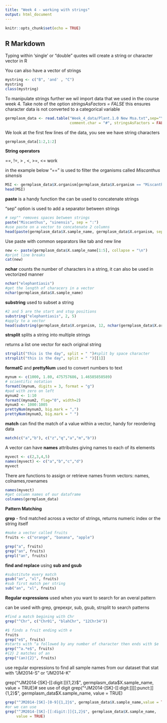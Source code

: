 ```yaml
---
title: "Week 4 - working with strings"
output: html_document
---
```


```r
knitr::opts_chunk$set(echo = TRUE)
```

## R Markdown

Typing within 'single' or "double" quotes will create a string or character vector in R

You can also have a vector of strings
```r
mystring <- c("B", 'and' , "C")
mystring
class(mystring)
```

To manipulate strings further we wil import data that we used in the course week 4.
Take note of the option *stringsAsFactors = FALSE* this ensures character data is not converted to a categorical variable

```r
germplasm_data <- read.table("Week_4_data/Plant.1.0 New Msa.txt",sep="\t", header = TRUE,
                             comment.char = "#", stringsAsFactors = FALSE)
```

We look at the first few lines of the data, you see we have string characters

```r
germplasm_data[1:2,1:2]

```

**String operators**

==, !=, > , <, >=, <= work

in the example below "==" is used to filter the organisms called *Miscanthus sinensis*

```r
MSI <- germplasm_data$X.organism[germplasm_data$X.organism == "Miscanthus sinensis"]
head(MSI)

```

**paste** is a handy function the can be used to concatenate strings

"sep" option is used to add a separator between strings

```r
# sep"" removes spaces between strings
paste("Miscanthus", "sinensis", sep = ":")
#use paste on a vector to concatenate 2 columns
head(paste(germplasm_data$X.sample_name, germplasm_data$X.organism, sep = "_"))

```


Use paste with common separators like tab and new line
```r
new <- paste(germplasm_data$X.sample_name[1:5], collapse = "\n")
#print line breaks
cat(new)

```

**nchar** counts the number of characters in a string, it can also be used in  vectorized manner

```r
nchar("elephantiasis")
#get the length of characers in a vector
nchar(germplasm_data$X.sample_name)
```

**substring** used to subset a string

```r
#2 and 5 are the start and stop positions
substring("elephantiasis", 2, 5)
#apply to a vector
head(substring(germplasm_data$X.organism, 12, nchar(germplasm_data$X.organism)))

```
**strsplit** splits a string into multiple strings

returns a list one vector for each original string
```r
strsplit("this is the day", split = " ")#split by space character
strsplit("this is the day", split = " ")[[1]]

```

**formatC** and **prettyNum** used to convert numbers to text
```r
mynum <- c(1000, 1.80, 475757686, 1.46585858589)
# scientific notation
formatC(mynum, digits = 3, format = "g")
#pad with zero on left
mynum2 <- 1:10
formatC(mynum2, flag="0", width=2)
mynum3 <- 1000:1005
prettyNum(mynum3, big.mark = ",")
prettyNum(mynum3, big.mark = " ") 

```

**match** can find the match of a value within a vector, handy for reordering data
```r
match(c("a","b"), c("z","q","a","m","b"))

```

A vector can have **names** attributes giving names to each of its elements


```r
myvect <- c(2,3,4,5)
names(myvect) <- c("a","b","c","d")
myvect
```


There are functions to assign or retrieve names fronm vectors: names, colnames,rownames

```r
names(myvect)
#get column names of our dataframe
colnames(germplasm_data)
```

**Pattern Matching**

**grep** - find matched across a vector of strings, returns numeric index or the string itself
```r
#make a vector called fruits
fruits <- c("orange", "banana", "apple")

grep("a", fruits)
grep("an", fruits)
grepl("an", fruits)
```

**find and replace** using **sub and gsub**
```r
#substitute every match
gsub("an", "xl", fruits)
#sub first match per string
sub("an", "xl", fruits)
```

**Regular expressions**  used when you want to search for an overal pattern

can be used with grep, grepexpr, sub, gsub, strsplit to search patterns

```r
#find a match begining with Chr
grep("^Chr", c("Chr01", "blahChr", "12Chr34")) 

#$ finds a fruit ending with e
fruits
grep("e$", fruits) 
#starts with ^a followed by any number of character then ends with $e
grep("^a.*e$", fruits)
#{2} 2 matches of an
grep("(an){2}", fruits)
```

use regular expressions to find all sample names from our dataset that stat with "JM2014-S" or "JM2014-K"


grep("^JM2014-[SK]-[[:digit:]]{1,2}$", germplasm_data$X.sample_name,
     value = TRUE)# see use of digit
grep("^JM2014-[SK]-[[:digit:]][[:punct:]]{1,2}$", germplasm_data$X.sample_name,
     value = TRUE)

```r
grep("^JM2014-[SK]-[0-9]{1,2}$", germplasm_data$X.sample_name,value = TRUE)
#or we can use
grep("^JM2014-[SK]-[[:digit:]]{1,2}$", germplasm_data$X.sample_name,
     value = TRUE)
```






